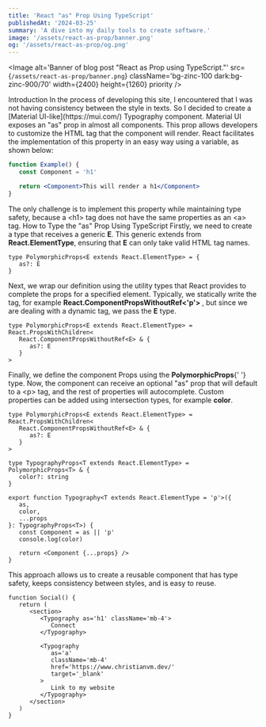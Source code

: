```yaml
---
title: 'React "as" Prop Using TypeScript'
publishedAt: '2024-03-25'
summary: 'A dive into my daily tools to create software.'
image: '/assets/react-as-prop/banner.png'
og: '/assets/react-as-prop/og.png'
---
```


<Image
   alt='Banner of blog post "React as Prop using TypeScript."'
   src={`/assets/react-as-prop/banner.png`}
   className='bg-zinc-100 dark:bg-zinc-900/70'
   width={2400}
   height={1260}
   priority
/>

<Typography as='h1' variant='subtitle' className='mt-6'>
   Introduction
</Typography>

<Typography className='mb-8'>
   In the process of developing this site, I encountered that I was not having
   consistency between the style in texts. So I decided to create a [Material
   UI-like](https://mui.com/) Typography component.
</Typography>

<Typography className='mb-8'>
   Material UI exposes an "as" prop in almost all components. This prop allows
   developers to customize the HTML tag that the component will render.
</Typography>

<Typography>
   React facilitates the implementation of this property in an easy way using a
   variable, as shown below:
</Typography>

```jsx
function Example() {
   const Component = 'h1'

   return <Component>This will render a h1</Component>
}
```

<Typography className='mt-8'>
   The only challenge is to implement this property while maintaining type
   safety, because a &lt;h1&gt; tag does not have the same properties as an
   &lt;a&gt; tag.
</Typography>

<Typography as='h1' variant='subtitle' className='mt-24'>
   How to Type the "as" Prop Using TypeScript
</Typography>

<Typography>
   Firstly, we need to create a type that receives a generic <b>E</b>. This
   generic extends from <b>React.ElementType</b>, ensuring that <b>E</b> can
   only take valid HTML tag names.
</Typography>

```tsx
type PolymorphicProps<E extends React.ElementType> = {
   as?: E
}
```

<Typography className='mt-8'>
   Next, we wrap our definition using the utility types that React provides to
   complete the props for a specified element. Typically, we statically write
   the tag, for example <b>React.ComponentPropsWithoutRef&lt;'p'&gt; </b> , but
   since we are dealing with a dynamic tag, we pass the <b>E</b> type.
</Typography>

```tsx
type PolymorphicProps<E extends React.ElementType> = React.PropsWithChildren<
   React.ComponentPropsWithoutRef<E> & {
      as?: E
   }
>
```

<Typography className='mt-8'>
   Finally, we define the component Props using the <b>PolymorphicProps</b>{' '}
   type. Now, the component can receive an optional "as" prop that will default
   to a &lt;p&gt; tag, and the rest of properties will autocomplete. Custom
   properties can be added using intersection types, for example <b>color</b>.
</Typography>

```tsx
type PolymorphicProps<E extends React.ElementType> = React.PropsWithChildren<
   React.ComponentPropsWithoutRef<E> & {
      as?: E
   }
>

type TypographyProps<T extends React.ElementType> = PolymorphicProps<T> & {
   color?: string
}

export function Typography<T extends React.ElementType = 'p'>({
   as,
   color,
   ...props
}: TypographyProps<T>) {
   const Component = as || 'p'
   console.log(color)

   return <Component {...props} />
}
```

<Typography className='mt-8'>
   This approach allows us to create a reusable component that has type safety,
   keeps consistency between styles, and is easy to reuse.
</Typography>

```tsx
function Social() {
   return (
      <section>
         <Typography as='h1' className='mb-4'>
            Connect
         </Typography>

         <Typography
            as='a'
            className='mb-4'
            href='https://www.christianvm.dev/'
            target='_blank'
         >
            Link to my website
         </Typography>
      </section>
   )
}
```
